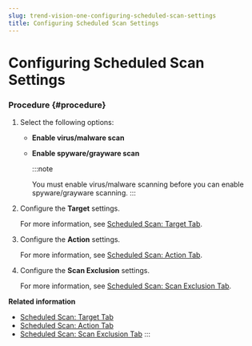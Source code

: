 ```yaml
---
slug: trend-vision-one-configuring-scheduled-scan-settings
title: Configuring Scheduled Scan Settings
---
```

# Configuring Scheduled Scan Settings

### Procedure {#procedure}

1.  Select the following options:

    - **Enable virus/malware scan**

    - **Enable spyware/grayware scan**

      :::note

      You must enable virus/malware scanning before you can enable spyware/grayware scanning.
      :::

2.  Configure the **Target** settings.

    For more information, see [Scheduled Scan: Target Tab](scheduled-scan-targets-tab-apex.mdx).

3.  Configure the **Action** settings.

    For more information, see [Scheduled Scan: Action Tab](scheduled-scan-actions-tab-apex.mdx).

4.  Configure the **Scan Exclusion** settings.

    For more information, see [Scheduled Scan: Scan Exclusion Tab](scheduled-scan-scan-exclusion-tab.mdx).

**Related information**

- [Scheduled Scan: Target Tab](scheduled-scan-targets-tab-apex.mdx)
- [Scheduled Scan: Action Tab](scheduled-scan-actions-tab-apex.mdx)
- [Scheduled Scan: Scan Exclusion Tab](scheduled-scan-scan-exclusion-tab.mdx)
:::
